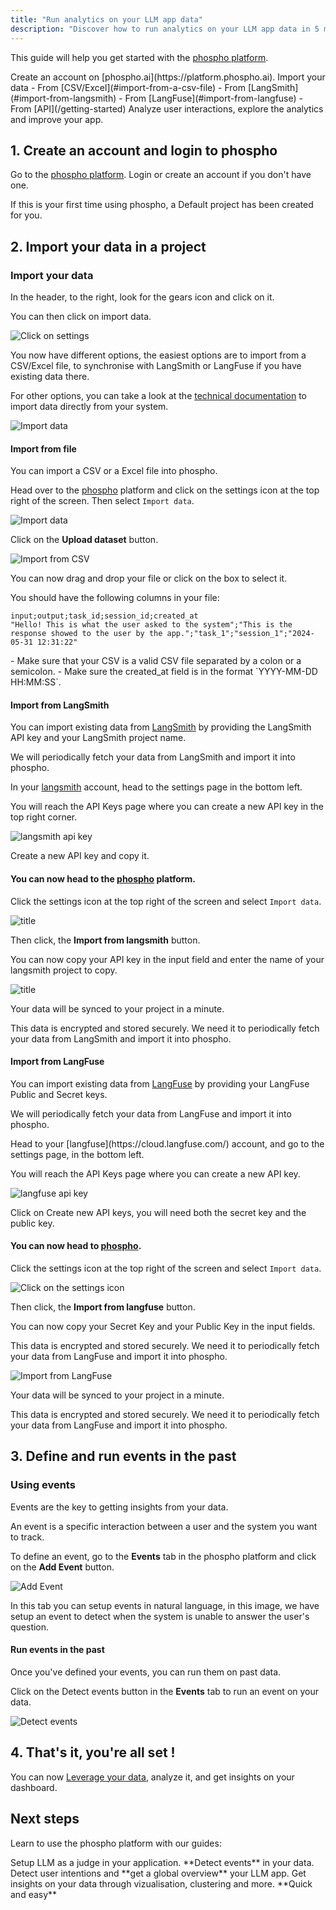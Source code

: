 ```yaml
---
title: "Run analytics on your LLM app data"
description: "Discover how to run analytics on your LLM app data in 5 minutes"
---
```


This guide will help you get started with the [phospho platform](https://platform.phospho.ai).

<Steps>
  <Step title="Create your phospho account">
    Create an account on [phospho.ai](https://platform.phospho.ai).
  </Step>
  <Step title="Import your data in a project">
    Import your data
    - From [CSV/Excel](#import-from-a-csv-file)
    - From [LangSmith](#import-from-langsmith)
    - From [LangFuse](#import-from-langfuse)
    - From [API](/getting-started)
  </Step>
  <Step title="Setup events, and get insights on your dashboard">
    Analyze user interactions, explore the analytics and improve
    your app.
  </Step>
</Steps>

## 1. Create an account and login to phospho

Go to the [phospho platform](https://platform.phospho.ai/). Login or create an account if you don't have one.

<Info>
If this is your first time using phospho, a Default project has been created for you.
</Info>

## 2. Import your data in a project

### Import your data

In the header, to the right, look for the gears icon and click on it. 

You can then click on import data.

![Click on settings](../images/guides/getting_started/settings.png)

You now have different options, the easiest options are to import from a CSV/Excel file, to synchronise with LangSmith or LangFuse if you have existing data there.

For other options, you can take a look at the [technical documentation](/getting-started) to import data directly from your system.

![Import data](../images/guides/getting_started/import_data.png)

#### Import from file

You can import a CSV or a Excel file into phospho.

<Accordion title="How to import a CSV to phospho">

Head over to the [phospho](https://platform.phospho.ai) platform and click on the settings icon at the top right of the screen. Then select `Import data`.

![Import data](../images/import/import_data.png)

Click on the **Upload dataset** button.

![Import from CSV](../images/import/start_sending_data.png)

You can now drag and drop your file or click on the box to select it.

You should have the following columns in your file:

```csv
input;output;task_id;session_id;created_at
"Hello! This is what the user asked to the system";"This is the response showed to the user by the app.";"task_1";"session_1";"2024-05-31 12:31:22"
```

<Info>
- Make sure that your CSV is a valid CSV file separated by a colon or a semicolon.
- Make sure the created_at field is in the format `YYYY-MM-DD HH:MM:SS`.
</Info>

</Accordion>

#### Import from LangSmith

You can import existing data from [LangSmith](https://smith.langchain.com) by providing the LangSmith API key and your LangSmith project name.

We will periodically fetch your data from LangSmith and import it into phospho.

<Accordion title="How to connect LangSmith to phospho">

In your [langsmith](https://cloud.langsmith.com/) account, head to the settings page in the bottom left.

You will reach the API Keys page where you can create a new API key in the top right corner.

![langsmith api key](../images/import/api_key_langsmith.png)

Create a new API key and copy it.

#### You can now head to the [phospho](https://platform.phospho.ai) platform.

Click the settings icon at the top right of the screen and select `Import data`.

![title](../images/import/import_data.png)

Then click, the **Import from langsmith** button.

You can now copy your API key in the input field and enter the name of your langsmith project to copy.

![title](../images/import/start_sending_data.png)

Your data will be synced to your project in a minute. 

</Accordion>

<Note>
This data is encrypted and stored securely. We need it to periodically fetch your data from LangSmith and import it into phospho.
</Note>

#### Import from LangFuse

You can import existing data from [LangFuse](https://cloud.langfuse.com/) by providing your LangFuse Public and Secret keys.

We will periodically fetch your data from LangFuse and import it into phospho.

<Accordion title="How to connect LangFuse to phospho">
Head to your [langfuse](https://cloud.langfuse.com/) account, and go to the settings page, in the bottom left.

You will reach the API Keys page where you can create a new API key.

![langfuse api key](../images/import/langfuse_api_keys.png)

Click on Create new API keys, you will need both the secret key and the public key.

#### You can now head to [phospho](https://platform.phospho.ai).

Click the settings icon at the top right of the screen and select `Import data`.

![Click on the settings icon](../images/import/import_data.png)

Then click, the **Import from langfuse** button.

You can now copy your Secret Key and your Public Key in the input fields.

<Note>
This data is encrypted and stored securely. We need it to periodically fetch your data from LangFuse and import it into phospho.
</Note>

![Import from LangFuse](../images/import/start_sending_data.png)

Your data will be synced to your project in a minute. 
</Accordion>

<Note>
This data is encrypted and stored securely. We need it to periodically fetch your data from LangFuse and import it into phospho.
</Note>

## 3. Define and run events in the past

### Using events

Events are the key to getting insights from your data. 

An event is a specific interaction between a user and the system you want to track.

To define an event, go to the **Events** tab in the phospho platform and click on the **Add Event** button.

![Add Event](../images/guides/getting_started/add_event.png)

In this tab you can setup events in natural language, in this image, we have setup an event to detect when the system is unable to answer the user's question.

#### Run events in the past

Once you've defined your events, you can run them on past data.

Click on the Detect events button in the **Events** tab to run an event on your data.

![Detect events](../images/guides/getting_started/detect_events.png)

## 4. That's it, you're all set !

You can now [Leverage your data](/guides/leveraging-your-data), analyze it, and get insights on your dashboard.

## Next steps

Learn to use the phospho platform with our guides:

<CardGroup>
  <Card title="LLM as a judge" href="/guides/LLM-judge">
    Setup LLM as a judge in your application. **Detect events** in your data.
  </Card>
  <Card title="User Intentions" href="/guides/user-intentions">
    Detect user intentions and **get a global overview** your LLM app.
  </Card>
  <Card title="Understand your data" href="/guides/understand-your-data">
    Get insights on your data through vizualisation, clustering and more.
    **Quick and easy**
  </Card>
</CardGroup>
